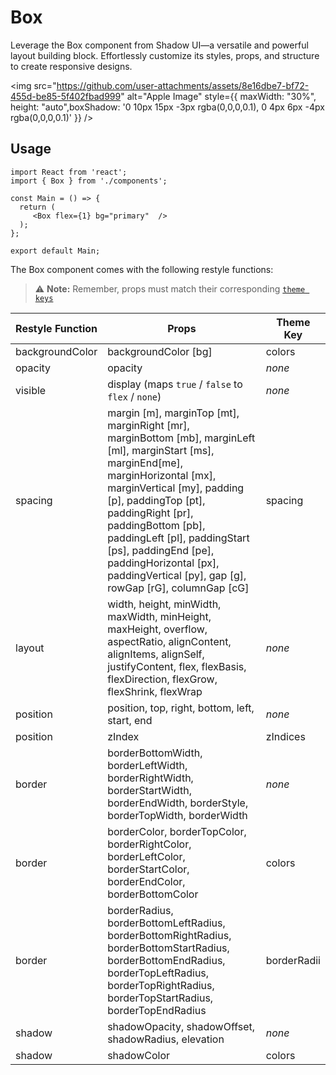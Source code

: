 # Box

Leverage the Box component from Shadow UI—a versatile and powerful layout building block. Effortlessly customize its styles, props, and structure to create responsive designs.

 <img
      src="https://github.com/user-attachments/assets/8e16dbe7-bf72-455d-be85-5f402fbad999"
      alt="Apple Image"
       style={{ maxWidth: "30%", height: "auto",boxShadow:
      '0 10px 15px -3px rgba(0,0,0,0.1), 0 4px 6px -4px rgba(0,0,0,0.1)' }}
    />

## Usage

```tsx
import React from 'react';
import { Box } from './components';

const Main = () => {
  return (
     <Box flex={1} bg="primary"  />
  );
};

export default Main;
```
The Box component comes with the following restyle functions:


> ⚠️ **Note:** Remember, props must match their corresponding [`theme keys`](/docs/themeing)




| Restyle Function | Props                                                                                                                                                                                                                                                                                                                                                                        | Theme Key   |
| ---------------- | ---------------------------------------------------------------------------------------------------------------------------------------------------------------------------------------------------------------------------------------------------------------------------------------------------------------------------------------------------------------------------- | ----------- |
| backgroundColor  | backgroundColor [bg]                                                                                                                                                                                                                                                                                                                                                                                                                                                                                                                                                                                                                    | colors      |
| opacity          | opacity                                                                                                                                                                                                                                                                                                                                                                      | _none_      |
| visible          | display (maps `true` / `false` to `flex` / `none`)                                                                                                                                                                                                                                                                                                                           | _none_      |
| spacing          | margin [m], marginTop [mt], marginRight [mr], marginBottom [mb], marginLeft [ml], marginStart [ms], marginEnd[me], marginHorizontal [mx], marginVertical [my], padding [p], paddingTop [pt], paddingRight [pr], paddingBottom [pb], paddingLeft [pl], paddingStart [ps], paddingEnd [pe], paddingHorizontal [px], paddingVertical [py], gap [g], rowGap [rG], columnGap [cG] | spacing     |
| layout           | width, height, minWidth, maxWidth, minHeight, maxHeight, overflow, aspectRatio, alignContent, alignItems, alignSelf, justifyContent, flex, flexBasis, flexDirection, flexGrow, flexShrink, flexWrap                                                                                                                                                                          | _none_      |
| position         | position, top, right, bottom, left, start, end                                                                                                                                                                                                                                                                                                                               | _none_      |
| position         | zIndex                                                                                                                                                                                                                                                                                                                                                                       | zIndices    |
| border           | borderBottomWidth, borderLeftWidth, borderRightWidth, borderStartWidth, borderEndWidth, borderStyle, borderTopWidth, borderWidth                                                                                                                                                                                                                                             | _none_      |
| border           | borderColor, borderTopColor, borderRightColor, borderLeftColor, borderStartColor, borderEndColor, borderBottomColor                                                                                                                                                                                                                                                          | colors      |
| border           | borderRadius, borderBottomLeftRadius, borderBottomRightRadius, borderBottomStartRadius, borderBottomEndRadius, borderTopLeftRadius, borderTopRightRadius, borderTopStartRadius, borderTopEndRadius                                                                                                                                                                           | borderRadii |
| shadow           | shadowOpacity, shadowOffset, shadowRadius, elevation                                                                                                                                                                                                                                                                                                                         | _none_      |
| shadow           | shadowColor                                                                                                                                                                                                                                                                                                                                                                  | colors      |
